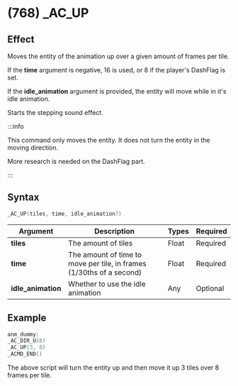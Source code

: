 # (768) _AC_UP

## Effect

Moves the entity of the animation up over a given amount of frames per tile.

If the **time** argument is negative, 16 is used, or 8 if the player's DashFlag is set.

If the **idle_animation** argument is provided, the entity will move while in it's idle animation.

Starts the stepping sound effect.

:::info

This command only moves the entity. It does not turn the entity in the moving direction.

More research is needed on the DashFlag part. 

:::

## Syntax

```c
_AC_UP(tiles, time, idle_animation?)
```

| Argument | Description | Types | Required |
| - | - | - | - |
| **tiles** | The amount of tiles | Float | Required |
| **time** | The amount of time to move per tile, in frames (1/30ths of a second) | Float | Required |
| **idle_animation** | Whether to use the idle animation | Any | Optional |

## Example

```c
anm_dummy:
_AC_DIR_U(8)
_AC_UP(3, 8)
_ACMD_END()
```

The above script will turn the entity up and then move it up 3 tiles over 8 frames per tile.
